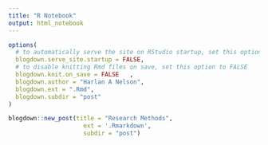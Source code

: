 ```yaml
---
title: "R Notebook"
output: html_notebook
---
```



```r
options(
  # to automatically serve the site on RStudio startup, set this option to TRUE
  blogdown.serve_site.startup = FALSE,
  # to disable knitting Rmd files on save, set this option to FALSE
  blogdown.knit.on_save = FALSE   ,
  blogdown.author = "Harlan A Nelson", 
  blogdown.ext = ".Rmd",   
  blogdown.subdir = "post"      
)
```

```r
blogdown::new_post(title = "Research Methods", 
                     ext = '.Rmarkdown', 
                     subdir = "post")
```


